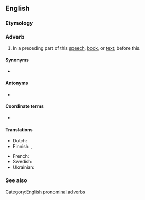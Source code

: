 ==English==

===Etymology===
{{compound|en|herein|before}}

===Adverb===
{{en-adv|-}}

# {{lb|en|formal}} In a preceding part of this [[speech]], [[book]], or [[text]]; before this.

====Synonyms====
* {{l|en|heretofore}}

====Antonyms====
* {{l|en|hereinafter}}

====Coordinate terms====
* {{l|en|hereinelsewhere}}

====Translations====
{{trans-top|translation}}
* Dutch: {{t|nl|hierinvoren}}
* Finnish: {{t|fi|edempänä}}, {{t+|fi|aiemmin}}
{{trans-mid}}
* French: {{t+|fr|ci-dessus}}
* Swedish: {{t|sv|härföre}}
* Ukrainian: {{t|uk|ви́ще}}
{{trans-bottom}}

===See also===
{{list:en:here-there-where}}

[[Category:English pronominal adverbs]]